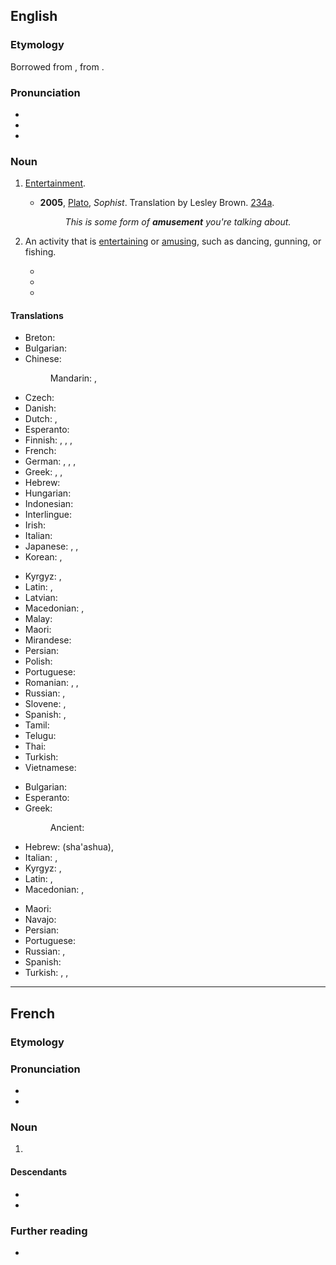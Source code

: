 {{also|Amüsement}}
==English==

===Etymology===
Borrowed from {{bor|en|fr|amusement}}, from {{af|fr|amuser|-ment|nocat=1}}.

===Pronunciation===
* {{IPA|en|/əˈmjuzmənt/}}
* {{audio|en|en-us-amusement.ogg|Audio (US)}}
* {{hyphenation|en|a|muse|ment}}

===Noun===
{{en-noun|~}}

# {{lb|en|uncountable}} [[entertainment|Entertainment]].
#* '''2005''', [[w:Plato|Plato]], ''Sophist''. Translation by Lesley Brown. [[w:Stephanus pagination|234a]].
#*: ''This is some form of '''amusement''' you're talking about.''
# {{lb|en|countable}} An activity that is [[entertaining]] or [[amuse|amusing]], such as dancing, gunning, or fishing.
#: {{syn|en|Thesaurus:hobby}}
#* {{quote-book|en|passage="What a charming '''amusement''' for young people this is, Mr. Darcy! There is nothing like dancing after all. I consider it as one of the first refinements of polished society."|title=[[S:Pride and Prejudice/Chapter 6|Pride and Prejudice]]|author=Jane Austen|year=1813}}
#* {{quote-book|en|passage=His chief '''amusements''' were gunning and fishing, or sauntering along the beach and through the myrtles, in quest of shells or entomological specimens--his collection of the latter might have been envied by a Swammerdamm.|year=1843|title=[[S:The Gold-Bug|The Gold-Bug]]|author=Edgar Allan Poe}}
#* {{quote-book|en|passage=The Cat was sour-tempered and grumpy, at first, but before they had journeyed far, the crystal creature had discovered a fine '''amusement'''. The long tails of the monkeys were constantly sticking through the bars of their cage, and when they did, the Glass Cat would slyly seize the tails in her paws and pull them.|year=1919|title=[[S:The Magic of Oz/Chapter 20|The Magic of Oz]]|author=L. Frank Baum}}

====Translations====
{{trans-top|entertainment}}
* Breton: {{t+|br|diduamant|m}}
* Bulgarian: {{t+|bg|забавление|n}}
* Chinese:
*: Mandarin: {{t+|cmn|娛樂}}, {{t+|cmn|娱乐|tr=yúlè}}
* Czech: {{t+|cs|zábava|f}}
* Danish: {{t|da|underholdning|c}}
* Dutch: {{t+|nl|amusement|n}}, {{t+|nl|vertier|n}}
* Esperanto: {{t|eo|amuzado}}
* Finnish: {{t+|fi|huvi}}, {{t+|fi|huvitus}}, {{t|fi|huvittuneisuus}}, {{t+|fi|hilpeys}}
* French: {{t+|fr|amusement|m}}
* German: {{t+|de|Amüsement|n}} {{qualifier|obsolete}}, {{t+|de|Entertainment|n}} {{qualifier|colloquial}}, {{t+|de|Unterhaltung|f}}, {{t+|de|Vergnügen|n}}
* Greek: {{t+|el|διασκέδαση|f}}, {{t+|el|ψυχαγωγία|f}}, {{t+|el|αναψυχή|f}}
* Hebrew: {{t+|he|בִּדּוּר}}
* Hungarian: {{t+|hu|szórakozás}}
* Indonesian: {{t+|id|hiburan}}
* Interlingue: {{t|ie|amusament}}
* Irish: {{t|ga|áibhéar|m}}
* Italian: {{t+|it|divertimento|m}}
* Japanese: {{t+|ja|娯楽|tr=ごらく, goraku}}, {{t|ja|アミューズメント|tr=amyūzumento}}, {{t+|ja|遊び|tr=asobi}}
* Korean: {{t+|ko|오락}}, {{t+|ko|놀이}}
{{trans-mid}}
* Kyrgyz: {{t+|ky|эрмек}}, {{t+|ky|оюн-зоок}}
* Latin: {{t|la|oblectāmen|n}}, {{t|la|oblectāmentum|n}}
* Latvian: {{t|lv|izprieca|f}}
* Macedonian: {{t|mk|забава|f}}, {{t|mk|разонода|f}}
* Malay: {{t|ms|hiburan}}
* Maori: {{t|mi|harakoa}}
* Mirandese: {{t|mwl|adbertimiento|m}}
* Persian: {{t-check|fa|شادی خوشحالی خوشی مسرت}}
* Polish: {{t+|pl|zabawa|f}}
* Portuguese: {{t+|pt|divertimento|m}}
* Romanian: {{t+|ro|divertisment|n}}, {{t+|ro|distracție|f}}, {{t+|ro|amuzament|n}}
* Russian: {{t+|ru|развлече́ние|n}}, {{t+|ru|заба́ва|f}}
* Slovene: {{t+|sl|zabava|f}}, {{t|sl|razvedrilo|n}}
* Spanish: {{t+|es|divertimiento|m}}, {{t|es|esparcimiento|m}}
* Tamil: {{t+|ta|கேளிக்கை}}
* Telugu: {{t+|te|వినోదం}}
* Thai: {{t+|th|มหรสพ}}
* Turkish: {{t+|tr|eğlence}}
* Vietnamese: {{t+|vi|hài hước|alt=sự hài hước}}
{{trans-bottom}}

{{trans-top|an activity that is entertaining or amusing}}
* Bulgarian: {{t+|bg|развлечение}}
* Esperanto: {{t|eo|amuzaĵo}}
* Greek:
*: Ancient: {{t|grc|διατριβή|f}}
* Hebrew: {{t|he|שעשוע|m}} (sha'ashua), {{t|he|כיוף|m}}
* Italian: {{t+|it|intrattenimento|m}}, {{t+|it|festeggiamento|m}}
* Kyrgyz: {{t+|ky|көңүл ачуу}}, {{t+|ky|эриккенди жазуу}}
* Latin: {{t|la|oblectāmen|n}}, {{t|la|oblectāmentum|n}}
* Macedonian: {{t|mk|забава|f}}, {{t|mk|разонода|f}}
{{trans-mid}}
* Maori: {{t|mi|harakoa}}
* Navajo: {{t|nv|zhǫʼ}}
* Persian: {{t+|fa|سرگرمی}}
* Portuguese: {{t+|pt|diversão|f}}
* Russian: {{t+|ru|развлече́ние|n}}, {{t+|ru|заба́ва|f}}
* Spanish: {{t+|es|diversión|f}}
* Turkish: {{t+|tr|etkinlik}}, {{t+|tr|uğraşı}}, {{t+|tr|eğlenti}}
{{trans-bottom}}

----

==French==

===Etymology===
{{af|fr|amuser|-ment}}

===Pronunciation===
* {{fr-IPA}}
* {{audio|fr|Fr-amusement.ogg|audio}}

===Noun===
{{fr-noun|m}}

# {{l|en|amusement}}

====Descendants====
* {{desc|en|amusement|bor=1}}
* {{desc|de|Amüsement|bor=1}}

===Further reading===
* {{R:TLFi}}